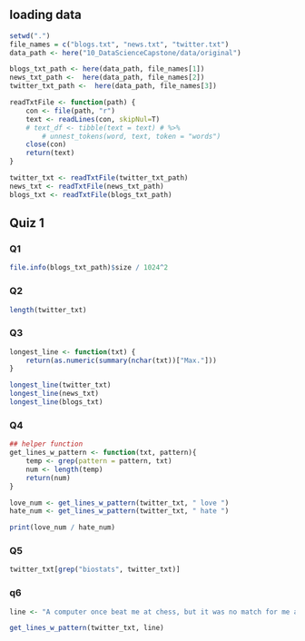 ## loading data
```r
setwd(".")
file_names = c("blogs.txt", "news.txt", "twitter.txt")
data_path <- here("10_DataScienceCapstone/data/original")

blogs_txt_path <- here(data_path, file_names[1])
news_txt_path <-  here(data_path, file_names[2])
twitter_txt_path <-  here(data_path, file_names[3])

readTxtFile <- function(path) {
    con <- file(path, "r")
    text <- readLines(con, skipNul=T)
    # text_df <- tibble(text = text) # %>%
        # unnest_tokens(word, text, token = "words")
    close(con)
    return(text)
}

twitter_txt <- readTxtFile(twitter_txt_path)
news_txt <- readTxtFile(news_txt_path)
blogs_txt <- readTxtFile(blogs_txt_path)
```

## Quiz 1

### Q1
```r
file.info(blogs_txt_path)$size / 1024^2
```


### Q2
```r
length(twitter_txt)
```

### Q3
```r
longest_line <- function(txt) {
    return(as.numeric(summary(nchar(txt))["Max."]))
}

longest_line(twitter_txt)
longest_line(news_txt)
longest_line(blogs_txt)
```


### Q4
```r
## helper function
get_lines_w_pattern <- function(txt, pattern){
    temp <- grep(pattern = pattern, txt)
    num <- length(temp)
    return(num)
}

love_num <- get_lines_w_pattern(twitter_txt, " love ")
hate_num <- get_lines_w_pattern(twitter_txt, " hate ")

print(love_num / hate_num)
```

### Q5
```r
twitter_txt[grep("biostats", twitter_txt)]
```

### q6
```r
line <- "A computer once beat me at chess, but it was no match for me at kickboxing"

get_lines_w_pattern(twitter_txt, line)
```

